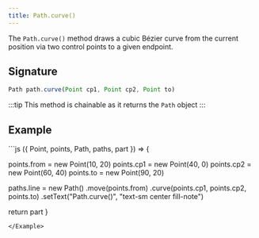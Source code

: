 ```yaml
---
title: Path.curve()
---
```


The `Path.curve()` method draws a cubic Bézier curve from the current position
via two control points to a given endpoint.

## Signature

```js
Path path.curve(Point cp1, Point cp2, Point to)
```

:::tip
This method is chainable as it returns the `Path` object
:::

## Example

<Example caption="Example of the Path.curve() method">
```js
({ Point, points, Path, paths, part }) => {

  points.from = new Point(10, 20)
  points.cp1 = new Point(40, 0)
  points.cp2 = new Point(60, 40)
  points.to = new Point(90, 20)

  paths.line = new Path()
    .move(points.from)
    .curve(points.cp1, points.cp2, points.to)
    .setText("Path.curve()", "text-sm center fill-note")

  return part
}
```
</Example>
